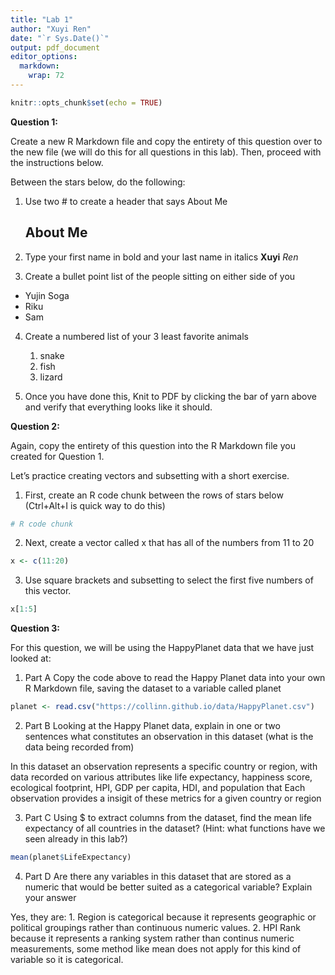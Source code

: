 ```yaml
---
title: "Lab 1"
author: "Xuyi Ren"
date: "`r Sys.Date()`"
output: pdf_document
editor_options: 
  markdown: 
    wrap: 72
---
```


```r
knitr::opts_chunk$set(echo = TRUE)
```

**Question 1:**

Create a new R Markdown file and copy the entirety of this question over
to the new file (we will do this for all questions in this lab). Then,
proceed with the instructions below.

Between the stars below, do the following:

1.  Use two \# to create a header that says About Me

    ## About Me

2.  Type your first name in bold and your last name in italics **Xuyi**
    *Ren*

3.  Create a bullet point list of the people sitting on either side of
    you

-   Yujin Soga
-   Riku
-   Sam

4.  Create a numbered list of your 3 least favorite animals

    1. snake
    2. fish
    3. lizard

5.  Once you have done this, Knit to PDF by clicking the bar of yarn
    above and verify that everything looks like it should.

**Question 2:**

Again, copy the entirety of this question into the R Markdown file you
created for Question 1.

Let’s practice creating vectors and subsetting with a short exercise.

1.  First, create an R code chunk between the rows of stars below
    (Ctrl+Alt+I is quick way to do this)

```r
# R code chunk
```

2.  Next, create a vector called x that has all of the numbers from 11
    to 20

```r
x <- c(11:20)
```

3.  Use square brackets and subsetting to select the first five numbers
    of this vector.

```r
x[1:5]
```

**Question 3:**

For this question, we will be using the HappyPlanet data that we have
just looked at:

1.  Part A Copy the code above to read the Happy Planet data into your
    own R Markdown file, saving the dataset to a variable called planet

```r
planet <- read.csv("https://collinn.github.io/data/HappyPlanet.csv")
```

2.  Part B Looking at the Happy Planet data, explain in one or two
    sentences what constitutes an observation in this dataset (what is
    the data being recorded from)

In this dataset an observation represents a specific country or region, with data recorded on various attributes like life expectancy, happiness score, ecological footprint, HPI, GDP per capita, HDI, and population that Each observation provides a insigit of these metrics for a given country or region

3.  Part C Using \$ to extract columns from the dataset, find the mean
    life expectancy of all countries in the dataset? (Hint: what
    functions have we seen already in this lab?)

```r
mean(planet$LifeExpectancy)
```

4.  Part D Are there any variables in this dataset that are stored as a
    numeric that would be better suited as a categorical variable?
    Explain your answer

Yes, they are: 1. Region is categorical because it represents geographic or political groupings rather than continuous numeric values. 2. HPI Rank because it represents a ranking system rather than continus numeric measurements, some method like mean does not apply for this kind of variable so it is categorical.
